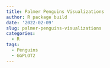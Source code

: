 ```yaml
---
title: Palmer Penguins Visualizations
author: R package build
date: '2022-02-09'
slug: palmer-penguins-visualizations
categories:
  - R
tags:
  - Penguins
  - GGPLOT2
---
```

